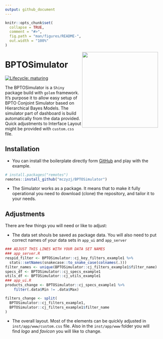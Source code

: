 ```yaml
---
output: github_document
---
```


<!-- README.md is generated from README.Rmd. Please edit that file -->

```r
knitr::opts_chunk$set(
  collapse = TRUE,
  comment = "#>",
  fig.path = "man/figures/README-",
  out.width = "100%"
)
```

<img src="inst/app/www/cj_logo.png" width="250px" align= "right" />

# BPTOSimulator

<!-- badges: start -->
[![Lifecycle: maturing](https://img.shields.io/badge/lifecycle-maturing-blue.svg)](https://www.tidyverse.org/lifecycle/#maturing)
<!-- badges: end -->

The BPTOSimulator is a `Shiny` package build with `golem` framework. It's purpose it to allow easy setup of BPTO Conjoint Simulator based on Hierarchical Bayes Models. The simulator part of dashboard is build automatically from the data provided. Quick adjustments to Interface Layout might be provided with `custom.css` file.

## Installation

* You can install the boilerplate directly form [GitHub](https://github.com/mczyzj/BPTOSimulator) and play with the example.

```r
# install.packages("remotes")
remotes::install_github("mczyzj/BPTOSimulator")
```

* The Simulator works as a package. It means that to make it fully operational you need to download (clone) the repository, and tailor it to your needs.

## Adjustments

There are few things you will need or like to adjust:

* The data set shouls be saved as package data. You will also need to put correct names of your data sets in `app_ui` and `app_server`

```r
### ADJUST THIS LINES WITH YOUR DATA SET NAMES
### app_server.R
respid_filter <- BPTOSimulator::cj_key_filters_example1 %>%
  stats::setNames(snakecase::to_snake_case(colnames(.)))
filter_names <- unique(BPTOSimulator::cj_filters_example1$filter_name)
specs_df <- BPTOSimulator::cj_specs_example1
utils_df <- BPTOSimulator::cj_utils_example1
### app_ui.R
products_change <- BPTOSimulator::cj_specs_example1 %>%
    filter(.data$Min != .data$Max)

filters_change <- split(
  BPTOSimulator::cj_filters_example1,
  BPTOSimulator::cj_filters_example1$filter_name
)
```

* The overall layout. Most of the elements can be quickly adjusted in `inst/app/www/custom.css` file. Also in the `inst/app/www` folder you will find *logo* and *favicon* you will like to change.


